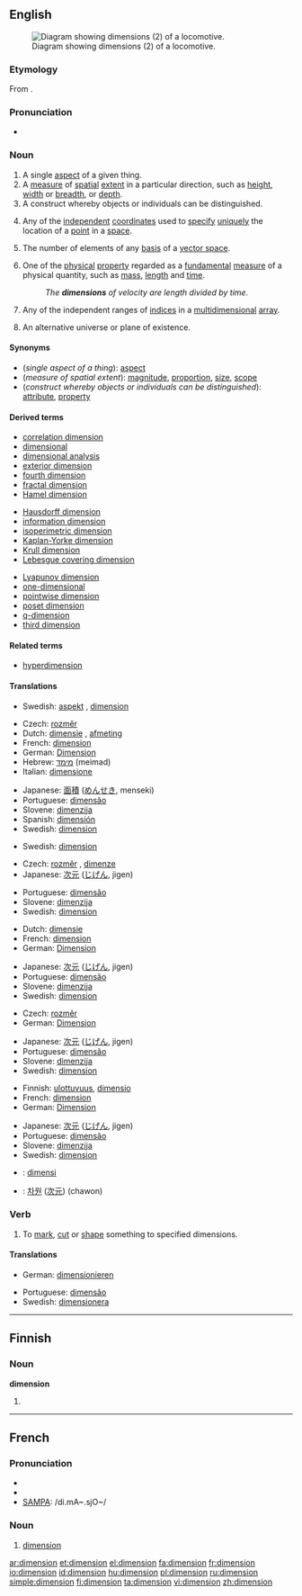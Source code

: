 {{see|Dimension}}
{{wikipedia|dab=dimension (disambiguation)|dimension}}
==English==
[[Image:WRB - Adlitzgraben.jpg|thumb|right|Diagram showing dimensions (2) of a locomotive.]]

===Etymology===
From {{L.}} {{term|dimensionem}}.

===Pronunciation===
*{{audio|en-us-dimension.ogg|Audio (US)}}

===Noun===
{{wikipedia}}
{{en-noun}}

# A single [[aspect]] of a given thing.
# A [[measure]] of [[spatial]] [[extent]] in a particular direction, such as [[height]], [[width]] or [[breadth]],  or [[depth]].
# A construct whereby objects or individuals can be distinguished.
# {{geometry}} Any of the [[independent]] [[coordinate]]s used to [[specify]] [[unique]]ly the location of a [[point]] in a [[space]].
# {{linear algebra}} The number of elements of any [[basis]] of a [[vector space]].
# {{physics}} One of the [[physical]] [[property]] regarded as a [[fundamental]] [[measure]] of a physical quantity, such as [[mass]], [[length]] and [[time]].
#:''The '''dimensions''' of velocity are length divided by time.''
# {{computing}} Any of the independent ranges of [[index|indices]] in a [[multidimensional]] [[array]].
# {{science fiction}} An alternative universe or plane of existence.

====Synonyms====
*(''single aspect of a thing''): [[aspect]]
*(''measure of spatial extent''): [[magnitude]], [[proportion]], [[size]], [[scope]]
*(''construct whereby objects or individuals can be distinguished''): [[attribute]], [[property]]

====Derived terms====
{{top3}}
*[[correlation dimension]]
*[[dimensional]]
*[[dimensional analysis]]
*[[exterior dimension]]
*[[fourth dimension]]
*[[fractal dimension]]
*[[Hamel dimension]]
{{mid3}}
*[[Hausdorff dimension]]
*[[information dimension]]
*[[isoperimetric dimension]]
*[[Kaplan-Yorke dimension]]
*[[Krull dimension]]
*[[Lebesgue covering dimension]]
{{mid3}}
*[[Lyapunov dimension]]
*[[one-dimensional]]
*[[pointwise dimension]]
*[[poset dimension]]
*[[q-dimension]]
*[[third dimension]]
{{bottom}}

====Related terms====
*[[hyperdimension]]

====Translations====

{{trans-top|single aspect of a thing}}
{{trans-mid}}
* Swedish: [[aspekt]] {{c}}, [[dimension#Swedish|dimension]] {{c}}
{{trans-bottom}}

{{trans-top|measure of spatial extent}}
* Czech: [[rozměr]] {{m}}
* Dutch: [[dimensie]] {{f}}, [[afmeting]] {{f}}
* French: [[#French|dimension]] {{f}}
* German: [[Dimension]] {{f}}
* Hebrew: [[מימד]] (meimad) {{m}}
* Italian: [[dimensione]] {{f}}
{{trans-mid}}
* Japanese: [[面積]] ([[めんせき]], menseki)
* Portuguese: [[dimensão]]
* Slovene: [[dimenzija]] {{f}}
* Spanish: [[dimensión]] {{f}}
* Swedish: [[dimension#Swedish|dimension]] {{c}}
{{trans-bottom}}

{{trans-top|construct whereby objects or individuals can be distinguished}}
{{trans-mid}}
* Swedish: [[dimension#Swedish|dimension]] {{c}}
{{trans-bottom}}

{{trans-top|in geometry}}
* Czech: [[rozměr]] {{m}}, [[dimenze]] {{f}}
* Japanese: [[次元]] ([[じげん]], jigen)
{{trans-mid}}
* Portuguese: [[dimensão]]
* Slovene: [[dimenzija]] {{f}}
* Swedish: [[dimension#Swedish|dimension]] {{c}}
{{trans-bottom}}

{{trans-top|in physics}}
* Dutch: [[dimensie]] {{f}}
* French: [[#French|dimension]] {{f}}
* German: [[Dimension]] {{f}}
{{trans-mid}}
* Japanese: [[次元]] ([[じげん]], jigen)
* Portuguese: [[dimensão]]
* Slovene: [[dimenzija]] {{f}}
* Swedish: [[dimension#Swedish|dimension]] {{c}}
{{trans-bottom}}

{{trans-top|in computing}}
* Czech: [[rozměr]] {{m}}
* German: [[Dimension]] {{f}}
{{trans-mid}}
* Japanese: [[次元]] ([[じげん]], jigen)
* Portuguese: [[dimensão]]
* Slovene: [[dimenzija]] {{f}}
* Swedish: [[dimension#Swedish|dimension]] {{c}}
{{trans-bottom}}

{{trans-top|in science fiction}}
* Finnish: [[ulottuvuus]], [[dimensio]]
* French: [[#French|dimension]] {{f}}
* German: [[Dimension]] {{f}}
{{trans-mid}}
* Japanese: [[次元]] ([[じげん]], jigen)
* Portuguese: [[dimensão]]
* Slovene: [[dimenzija]] {{f}}
* Swedish: [[dimension#Swedish|dimension]] {{c}}
{{trans-bottom}}


<!--Remove this section once all of the translations below have been moved into the tables above.-->
{{checktrans-top}}

* {{ttbc|Indonesian}}: [[dimensi]]
* {{ttbc|Korean}}: [[차원]] ([[次元]]) (chawon)

===Verb===
{{en-verb}}

# {{transitive}} To [[mark]], [[cut]] or [[shape]] something to specified dimensions.

====Translations====
{{trans-top|to mark, cut or shape something to specified dimensions}}
*German: [[dimensionieren]]
{{trans-mid}}
*Portuguese: [[dimensão]]
*Swedish: [[dimensionera]]
{{trans-bottom}}

----

==Finnish==

===Noun===
'''dimension'''

# {{fi-form of|type=noun|case=genitive|pl=singular|[[dimensio]]}}

----

==French==

===Pronunciation===
*{{audio|Fr-dimension.ogg|audio}}
*{{IPA|/di.mɑ̃.sjɔ̃/}}
*[[w:SAMPA|SAMPA]]: /di.mA~.sjO~/

===Noun===
{{fr-noun|f}}

# [[#Noun|dimension]]

[[ar:dimension]]
[[et:dimension]]
[[el:dimension]]
[[fa:dimension]]
[[fr:dimension]]
[[io:dimension]]
[[id:dimension]]
[[hu:dimension]]
[[pl:dimension]]
[[ru:dimension]]
[[simple:dimension]]
[[fi:dimension]]
[[ta:dimension]]
[[vi:dimension]]
[[zh:dimension]]